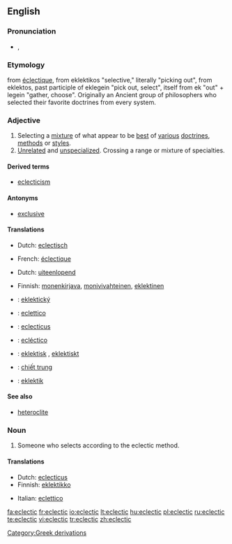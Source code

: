 ==English==

===Pronunciation===
* {{IPA|/ɪˈklɛktɪk/}}, {{SAMPA|/I"klEktIk/}}

===Etymology===
from {{etyl|fr}} [[éclectique]], from {{etyl|el}} eklektikos "selective," literally "picking out", from eklektos, past participle of eklegein "pick out, select", itself from ek "out" + legein "gather, choose". Originally an Ancient group of  philosophers who selected their favorite doctrines from every system.

===Adjective===
{{en-adj}}

# Selecting a [[mixture]] of what appear to be [[best]] of [[various]] [[doctrines]], [[methods]] or [[styles]].
# [[unrelated|Unrelated]] and [[unspecialized]]. Crossing a range or mixture of specialties.

====Derived terms====
* [[eclecticism]]

====Antonyms====
* [[exclusive]]

====Translations====
{{trans-top|Selecting a mixture of what appear to be best of various doctrines, methods or styles}}
* Dutch: [[eclectisch]]
{{trans-mid}}
* French: [[éclectique]]
{{trans-bottom}}

{{trans-top|Unrelated and unspecialized}}
* Dutch: [[uiteenlopend]]
{{trans-mid}}
* Finnish: [[monenkirjava]], [[monivivahteinen]], [[eklektinen]]
{{trans-bottom}}

{{checktrans-top}}
* {{ttbc|Czech}}: [[eklektický]]
* {{ttbc|Italian}}: [[eclettico]]
* {{ttbc|Latin}}: [[eclecticus]] {{m}}
* {{ttbc|Spanish}}: [[ecléctico]] {{m}}
* {{ttbc|Swedish}}: [[eklektisk]] {{c}}, [[eklektiskt]] {{n}}
* {{ttbc|Vietnamese}}: [[chiết trung]]
* {{ttbc|Serbian}}: [[eklektik]]
{{trans-bottom}}

====See also====
* [[heteroclite]]

===Noun===
{{en-noun}}

# Someone who selects according to the eclectic method.

====Translations====
{{trans-top|one who selects by the eclectic method}}
* Dutch: [[eclecticus]] {{m}}
* Finnish: [[eklektikko]]
{{trans-mid}}
* Italian: [[eclettico]]
{{trans-bottom}}

[[Category:Greek derivations]]

[[fa:eclectic]]
[[fr:eclectic]]
[[io:eclectic]]
[[lt:eclectic]]
[[hu:eclectic]]
[[pl:eclectic]]
[[ru:eclectic]]
[[te:eclectic]]
[[vi:eclectic]]
[[tr:eclectic]]
[[zh:eclectic]]
